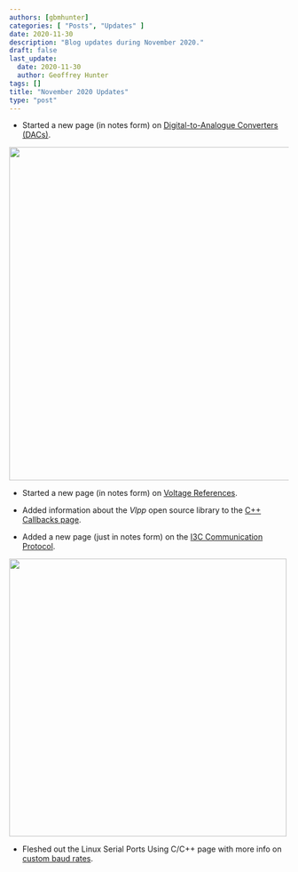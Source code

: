 ```yaml
---
authors: [gbmhunter]
categories: [ "Posts", "Updates" ]
date: 2020-11-30
description: "Blog updates during November 2020."
draft: false
last_update:
  date: 2020-11-30
  author: Geoffrey Hunter
tags: []
title: "November 2020 Updates"
type: "post"
---
```



* Started a new page (in notes form) on [Digital-to-Analogue Converters (DACs)](/electronics/components/digital-to-analogue-converters-dacs).


<Image src={_docs_electronics_components_digital_to_analogue_converters_dacs_dac_architecture_string} width="600px"></Image>

* Started a new page (in notes form) on [Voltage References](/electronics/components/power-regulators/voltage-references).

* Added information about the _Vlpp_ open source library to the [C++ Callbacks page](/programming/languages/c-plus-plus/callbacks).

* Added a new page (just in notes form) on the [I3C Communication Protocol](/electronics/communication-protocols/i3c-communication-protocol).


<Image src={_docs_electronics_communication_protocols_i3c_communication_protocol_mipi_alliance_logo} width="500px"></Image>

* Fleshed out the Linux Serial Ports Using C/C++ page with more info on [custom baud rates](/programming/operating-systems/linux/linux-serial-ports-using-c-cpp#baud-rate).